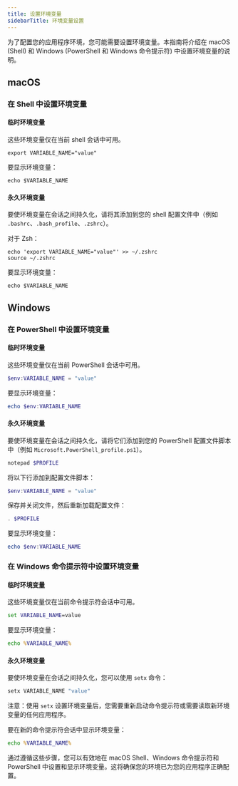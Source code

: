 ```yaml
---
title: 设置环境变量
sidebarTitle: 环境变量设置
---
```


为了配置您的应用程序环境，您可能需要设置环境变量。本指南将介绍在 macOS (Shell) 和 Windows (PowerShell 和 Windows 命令提示符) 中设置环境变量的说明。

## macOS

### 在 Shell 中设置环境变量

#### 临时环境变量

这些环境变量仅在当前 shell 会话中可用。

```shell
export VARIABLE_NAME="value"
```

要显示环境变量：

```shell
echo $VARIABLE_NAME
```

#### 永久环境变量

要使环境变量在会话之间持久化，请将其添加到您的 shell 配置文件中（例如 `.bashrc`、`.bash_profile`、`.zshrc`）。

对于 Zsh：

```shell
echo 'export VARIABLE_NAME="value"' >> ~/.zshrc
source ~/.zshrc
```

要显示环境变量：

```shell
echo $VARIABLE_NAME
```

## Windows

### 在 PowerShell 中设置环境变量

#### 临时环境变量

这些环境变量仅在当前 PowerShell 会话中可用。

```powershell
$env:VARIABLE_NAME = "value"
```

要显示环境变量：

```powershell
echo $env:VARIABLE_NAME
```

#### 永久环境变量

要使环境变量在会话之间持久化，请将它们添加到您的 PowerShell 配置文件脚本中（例如 `Microsoft.PowerShell_profile.ps1`）。

```powershell
notepad $PROFILE
```

将以下行添加到配置文件脚本：

```powershell
$env:VARIABLE_NAME = "value"
```

保存并关闭文件，然后重新加载配置文件：

```powershell
. $PROFILE
```

要显示环境变量：

```powershell
echo $env:VARIABLE_NAME
```

### 在 Windows 命令提示符中设置环境变量

#### 临时环境变量

这些环境变量仅在当前命令提示符会话中可用。

```cmd
set VARIABLE_NAME=value
```

要显示环境变量：

```cmd
echo %VARIABLE_NAME%
```

#### 永久环境变量

要使环境变量在会话之间持久化，您可以使用 `setx` 命令：

```cmd
setx VARIABLE_NAME "value"
```

注意：使用 `setx` 设置环境变量后，您需要重新启动命令提示符或需要读取新环境变量的任何应用程序。

要在新的命令提示符会话中显示环境变量：

```cmd
echo %VARIABLE_NAME%
```

通过遵循这些步骤，您可以有效地在 macOS Shell、Windows 命令提示符和 PowerShell 中设置和显示环境变量。这将确保您的环境已为您的应用程序正确配置。